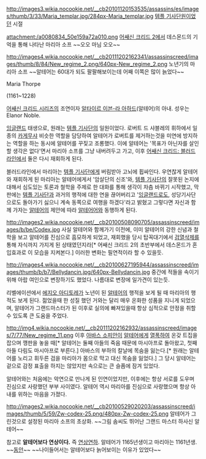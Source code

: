 http://images3.wikia.nocookie.net/__cb20101120153535/assassins/es/images/thumb/3/33/Maria_templar.jpg/284px-Maria_templar.jpg
[[템플 기사단]]원이었던 시절

attachment:/a0080834_50e159a72a010.png
[[어쌔신 크리드 2]]에서 데스몬드의 기억을 통해 나타난 마리아 소프 ~~오오 마님 오오~~

http://images4.wikia.nocookie.net/__cb20111202162341/assassinscreed/images/thumb/8/84/New_regime_2.png/640px-New_regime_2.png
노년기의 마리아 소프 ~~알테어는 60대가 되도 팔팔해보이는데 어째 이쪽은 많이 늙었다~~

Maria Thorpe

(1161~1228)

[[어쌔신 크리드 시리즈]]의 조연이자 [[알타이르 이븐-라 아하드]](알테어)의 아내. 성우는 Elanor Noble.

[[잉글랜드]] 태생으로, 원래는 [[템플 기사단]]의 일원이었다. 로버트 드 샤블레의 휘하에서 일종의 [[카게무샤]] 비슷한 역할을 담당하여 알테어가 로버트를 제거하는것을 미연에 방지하는 역할을 하는 동시에 알테어를 꾸짖고 조롱했다. 이에 알테어는 '목표가  아닌자를 살인할 생각은 없다'면서 마리아 소프를 그냥 내버려두고 가고, 이후 [[어쌔신 크리드: 블러드라인]]에서 둘은 다시 재회하게 된다.

블러드라인에서 마리아는 [[템플 기사단]]에게 버림받아 고뇌에 휩싸인다. 우연찮게 알테어와 재회하게 된 마리아는 알테어에게서 '암살단의 신조'와, [[템플 기사단]]의 잘못된 논지에 대해서 심도있는 토론과 철학을 주제로 한 대화를 통해 생각이 차츰 바뀌기 시작했고, 막판에는 [[템플 기사단]]과 과거의 행적에 대한 연을 끊어버리고 '[[잉글랜드]]로도, 성당기사단으로도 돌아가기 싫으니 계속 동쪽으로 여행을 하겠다'라고 밝혔고 그렇다면 자신과 함께 가자는 [[알테어]]의 제안에 따라 [[알테어]]어와 동행하게 된다.

http://images2.wikia.nocookie.net/__cb20100508090705/assassinscreed/images/b/be/Codex.jpg
사실 알테어와 함께가기 이전에, 이미 알테어의 강한 신념과 철학을 보고 알테어를 진심으로 흠모하게 되었고, 재회했을 당시 탑꼭대기에서 [[검열삭제]]를 통해 자식까지 가지게 된 상태였던지라[* 어쌔신 크리드 2의 초반부에서 데스몬드가 혼입효과로 이 모습을 지켜본다.] 이러한 변화는 필연적이라 할 수 있을듯.

http://images4.wikia.nocookie.net/__cb20100627195944/assassinscreed/images/thumb/b/b7/Bellydancin.jpg/640px-Bellydancin.jpg
중간에 적들을 속이기 위해 아랍 여인으로 변장하기도 했었다. 나름대로 변장에 일가견이 있는듯.

리벨에이션에서 [[에지오 아디토레]]가 노년이 된 [[알테어]]의 행적을 보게 될 때 마리아의 행적도 보게 된다. 젊었을때 한 성질 했던 거와는 달리 매우 온화한 성품을 지니게 되었으며, 알테어가 그랜드마스터가 된 이후로 실의에 빠져있을때 항상 심적으로 안정을 취할 수 있도록 큰 도움을 주었다.

http://img4.wikia.nocookie.net/__cb20111202162932/assassinscreed/images/7/77/New_regime_11.png
이후 [[아바스 소피안]]이 [[알테어]]에게 [[열폭]]하여 온갖 트집을 잡으며 깽판을 놓을 때[* 알테어는 둘째 아들의 죽음 때문에 마시아프로 돌아왔고, 첫째 아들 다림도 마시아프로 부른다.] 아바스의 부하의 칼날에 목숨을 잃는다.[* 원래는 알테어를 노리고 휘두른 검을 마리아가 몸으로 막고 대신 목숨을 잃었다.] 그 당시 알테어는 겉으로 감정 표출을 하지는 않았지만 속으로는 큰 슬픔에 잠겨 있었다.

알테어와는 처음에는 악연으로 만나게 된 인연이었지만, 이후에는 항상 서로를 도우며 진심으로 사랑했던 부부 사이였다. 알테어 역시 마리아를 진심으로 사랑했으며 항상 아내를 위하는 마음을 가졌다.

http://images2.wikia.nocookie.net/__cb20100529020203/assassinscreed/images/thumb/5/59/Zw-codex-25.png/480px-Zw-codex-25.png
알테어가 그린것으로 설정된 마리아 소프의 초상화. ~~그림 솜씨도 뛰어난 그랜드 마스터 하사신 알테어~~

참고로 '''알테어보다 연상이다.''' 즉 [[연상연하]]. 알테어가 1165년생이고 마리아는 1161년생. ~~[[동안]]~~ ~~나이들어서는 알테어보다 늙어보이는 이유가 있었다~~
